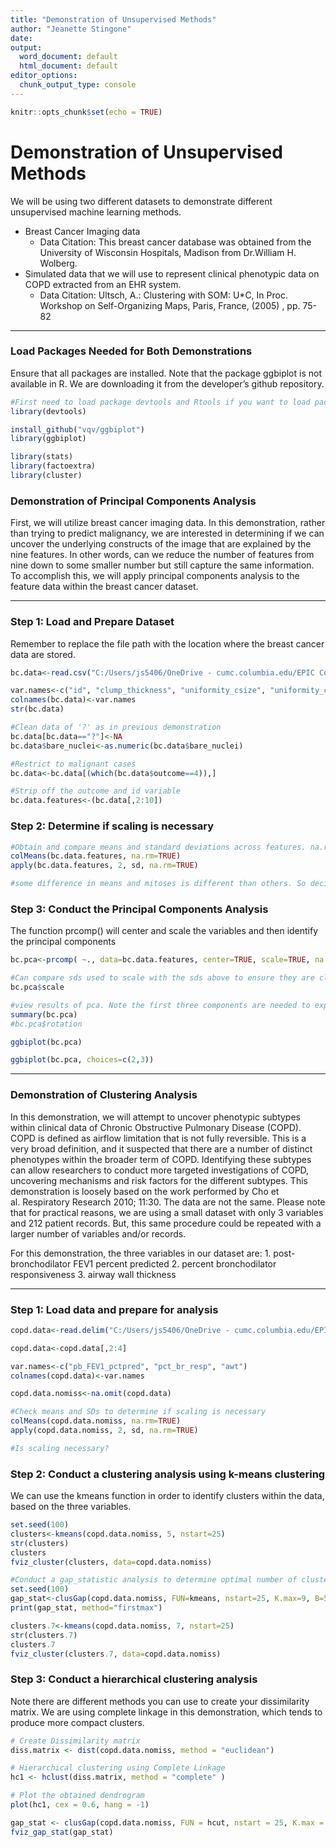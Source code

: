 ---
title: "Demonstration of Unsupervised Methods"
author: "Jeanette Stingone"
date: 
output:
  word_document: default
  html_document: default
editor_options:
  chunk_output_type: console
---

```{r setup, include=FALSE}
knitr::opts_chunk$set(echo = TRUE)
```


# Demonstration of Unsupervised Methods 

We will be using two different datasets to demonstrate different unsupervised machine learning methods. 

* Breast Cancer Imaging data 
    + Data Citation: This breast cancer database was obtained from the University of Wisconsin Hospitals, Madison from Dr.William H. Wolberg. 

* Simulated data that we will use to represent clinical phenotypic data on COPD extracted from an EHR system. 
    + Data Citation: Ultsch, A.: Clustering with SOM: U*C, In Proc. Workshop on Self-Organizing Maps, Paris, France, (2005) , pp. 75-82
    

***

### Load Packages Needed for Both Demonstrations
Ensure that all packages are installed. Note that the package ggbiplot is not available in R. We are downloading it from the developer's github repository.

```{r load_packages}
#First need to load package devtools and Rtools if you want to load packages from github
library(devtools)

install_github("vqv/ggbiplot")
library(ggbiplot)

library(stats)
library(factoextra)
library(cluster)

```

### Demonstration of Principal Components Analysis
First, we will utilize breast cancer imaging data. In this demonstration, rather than trying to predict malignancy, we are interested in determining if we can uncover the underlying constructs of the image that are explained by the nine features. In other words, can we reduce the number of features from nine down to some smaller number but still capture the same information. To accomplish this, we will apply principal components analysis to the feature data within the breast cancer dataset.

***

### Step 1: Load and Prepare Dataset
Remember to replace the file path with the location where the breast cancer data are stored.

```{r prepdata}
bc.data<-read.csv("C:/Users/js5406/OneDrive - cumc.columbia.edu/EPIC Course/breast-cancer-wisconsin.data.txt", header=FALSE)

var.names<-c("id", "clump_thickness", "uniformity_csize", "uniformity_cshape", "marg_adhesion", "single_ecell_size", "bare_nuclei", "b_chromatin", "normal_nucleoli", "mitoses", "outcome")
colnames(bc.data)<-var.names
str(bc.data)

#Clean data of '?' as in previous demonstration
bc.data[bc.data=="?"]<-NA
bc.data$bare_nuclei<-as.numeric(bc.data$bare_nuclei)

#Restrict to malignant cases
bc.data<-bc.data[(which(bc.data$outcome==4)),]

#Strip off the outcome and id variable
bc.data.features<-(bc.data[,2:10])

```

### Step 2: Determine if scaling is necessary

```{r scale}
#Obtain and compare means and standard deviations across features. na.rm removes the missings
colMeans(bc.data.features, na.rm=TRUE)
apply(bc.data.features, 2, sd, na.rm=TRUE)

#some difference in means and mitoses is different than others. So decide to center and scale

```

### Step 3: Conduct the Principal Components Analysis
The function prcomp() will center and scale the variables and then identify the principal components

```{r pca}

bc.pca<-prcomp( ~., data=bc.data.features, center=TRUE, scale=TRUE, na.action=na.omit)

#Can compare sds used to scale with the sds above to ensure they are close.
bc.pca$scale

#view results of pca. Note the first three components are needed to explain at least 75% of the variance
summary(bc.pca)
#bc.pca$rotation

ggbiplot(bc.pca)

ggbiplot(bc.pca, choices=c(2,3))

```

***
### Demonstration of Clustering Analysis
In this demonstration, we will attempt to uncover phenotypic subtypes within clinical data of Chronic Obstructive Pulmonary Disease (COPD). COPD is defined as airflow limitation that is not fully reversible. This is a very broad definition, and it suspected that there are a number of distinct phenotypes within the broader term of COPD. Identifying these subtypes can allow researchers to conduct more targeted investigations of COPD, uncovering mechanisms and risk factors for the different subtypes. This demonstration is loosely based on the work performed by Cho et al. Respiratory Research 2010; 11:30. The data are not the same. Please note that for practical reasons, we are using a small dataset with only 3 variables and 212 patient records. But, this same procedure could be repeated with a larger number of variables and/or records.

For this demonstration, the three variables in our dataset are:
1. post-bronchodilator FEV1 percent predicted
2. percent bronchodilator responsiveness
3. airway wall thickness

***

### Step 1: Load data and prepare for analysis
```{r dataprep2}
copd.data<-read.delim("C:/Users/js5406/OneDrive - cumc.columbia.edu/EPIC Course/Hepta.lrn", header=FALSE)

copd.data<-copd.data[,2:4]

var.names<-c("pb_FEV1_pctpred", "pct_br_resp", "awt")
colnames(copd.data)<-var.names

copd.data.nomiss<-na.omit(copd.data)

#Check means and SDs to determine if scaling is necessary
colMeans(copd.data.nomiss, na.rm=TRUE)
apply(copd.data.nomiss, 2, sd, na.rm=TRUE)

#Is scaling necessary?

```


### Step 2: Conduct a clustering analysis using k-means clustering
We can use the kmeans function in order to identify clusters within the data, based on the three variables.
```{r}
set.seed(100)
clusters<-kmeans(copd.data.nomiss, 5, nstart=25)
str(clusters)
clusters
fviz_cluster(clusters, data=copd.data.nomiss)

#Conduct a gap_statistic analysis to determine optimal number of clusters
set.seed(100)
gap_stat<-clusGap(copd.data.nomiss, FUN=kmeans, nstart=25, K.max=9, B=50)
print(gap_stat, method="firstmax")

clusters.7<-kmeans(copd.data.nomiss, 7, nstart=25)
str(clusters.7)
clusters.7
fviz_cluster(clusters.7, data=copd.data.nomiss)
```

### Step 3: Conduct a hierarchical clustering analysis
Note there are different methods you can use to create your dissimilarity matrix. We are using complete linkage in this demonstration, which tends to produce more compact clusters. 
```{r}
# Create Dissimilarity matrix
diss.matrix <- dist(copd.data.nomiss, method = "euclidean")

# Hierarchical clustering using Complete Linkage
hc1 <- hclust(diss.matrix, method = "complete" )

# Plot the obtained dendrogram
plot(hc1, cex = 0.6, hang = -1)

gap_stat <- clusGap(copd.data.nomiss, FUN = hcut, nstart = 25, K.max = 10, B = 50)
fviz_gap_stat(gap_stat)


```


